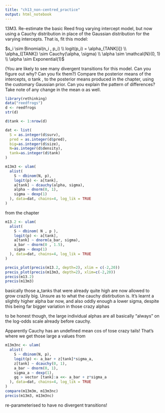 ```yaml
---
title: "ch13_non-centred_practice"
output: html_notebook
---
```

13M3. Re-estimate the basic Reed frog varying intercept model, but now using a 
Cauchy distribution in place of the Gaussian distribution for the varying 
intercepts. That is, fit this model:

$s_i \sim Binomial(n_i , p_i) \\
logit(p_i) = \alpha_{TANK[i]} \\
\alpha_{[TANK]} \sim Cauchy(\alpha, \sigma) \\
\alpha \sim \mathcal{N}(0, 1) \\
\alpha \sim Exponential(1)$

(You are likely to see many divergent transitions for this model. Can you 
figure out why? Can you fix them?) Compare the posterior means of the 
intercepts, α tank , to the posterior means produced in the chapter, using the 
customary Gaussian prior. Can you explain the pattern of differences? Take 
note of any change in the mean α as well.
```r
library(rethinking)
data("reedfrogs")
d <- reedfrogs
str(d)

d$tank <- 1:nrow(d)

dat <- list(
  S = as.integer(d$surv),
  pred = as.integer(d$pred),
  big=as.integer(d$size),
  N=as.integer(d$density),
  tank=as.integer(d$tank)
)

m13m3 <- ulam(
  alist(
    S ~ dbinom(N, p),
    logit(p) <- a[tank],
    a[tank] ~ dcauchy(alpha, sigma),
    alpha ~ dnorm(0, 1),
    sigma ~ dexp(1)
  ), data=dat, chains=4, log_lik = TRUE
)
```


from the chapter

```r
m13.2 <- ulam(
  alist(
    S ~ dbinom( N , p ),
    logit(p) <- a[tank],
    a[tank] ~ dnorm(a_bar, sigma),
    a_bar ~ dnorm(0 , 1.5),
    sigma ~ dexp(1)
  ), data=dat, chains=4, log_lik = TRUE
)
```
```r
precis_plot(precis(m13.2, depth=2), xlim = c(-2,20))
precis_plot(precis(m13m3, depth=2), xlim=c(-2,20))
precis(m13.2)
precis(m13m3)
```


basically those a_tanks that were already quite high are now allowed to grow
crazily big. Unsure as to what the cauchy distirbution is. It's learnt a
slightly higher alpha bar now, and also oddly enough a lower sigma, despite
this being far bigger variation in those crazy alphas

to be honest though, the large individual alphas are all basically "always"
on the log-odds scale already before cauchy.

Apparently Cauchy has an undefined mean cos of tose crazy tails! That's where
we get those large a values from
```r
m13m3nc <- ulam(
  alist(
    S ~ dbinom(N, p),
    logit(p) <- a_bar + z[tank]*sigma_a,
    z[tank] ~ dcauchy(0, 1),
    a_bar ~ dnorm(0, 1),
    sigma_a ~ dexp(1),
    gq > vector [tank]:a <<- a_bar + z*sigma_a
  ), data=dat, chains=4, log_lik = TRUE
)
compare(m13m3m, m13m3nc)
precis(m13m3, m13m3nc)
```
re-parameterised to have no divergent transitions!